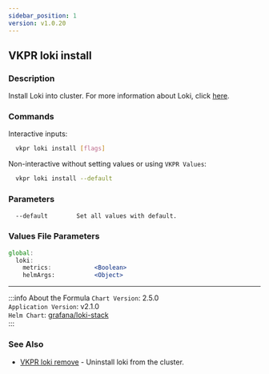 ```yaml
---
sidebar_position: 1
version: v1.0.20
---
```


## VKPR loki install

### Description

Install Loki into cluster. For more information about Loki, click [here](https://grafana.com/oss/loki/).

### Commands

Interactive inputs:

```bash
  vkpr loki install [flags]
```

Non-interactive without setting values or using `VKPR Values`:

```bash
  vkpr loki install --default
```

### Parameters

```txt
  --default        Set all values with default.
```

### Values File Parameters

```jsx title="vkpr.yaml"
global:
  loki:
    metrics:            <Boolean>
    helmArgs:           <Object>
```

---

:::info About the Formula
`Chart Version`: 2.5.0 <br/>
`Application Version`: v2.1.0 <br/>
`Helm Chart`: [grafana/loki-stack](https://artifacthub.io/packages/helm/grafana/loki-stack) <br/>
:::

### See Also

- [VKPR loki remove](/docs/commands/loki/vkpr_loki_remove) - Uninstall loki from the cluster.
